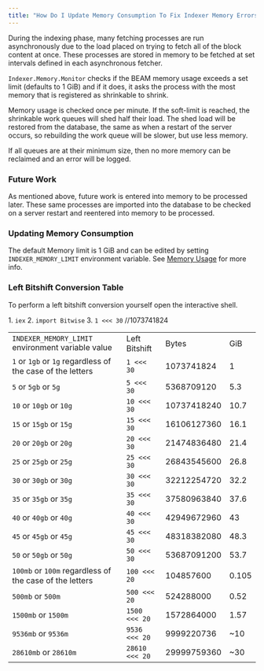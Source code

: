 ```yaml
---
title: "How Do I Update Memory Consumption To Fix Indexer Memory Errors?"
---
```


During the indexing phase, many fetching processes are run asynchronously due to the load placed on trying to fetch all of the block content at once. These processes are stored in memory to be fetched at set intervals defined in each asynchronous fetcher.

`Indexer.Memory.Monitor` checks if the BEAM memory usage exceeds a set limit (defaults to 1 GiB) and if it does, it asks the process with the most memory that is registered as shrinkable to shrink.

Memory usage is checked once per minute. If the soft-limit is reached, the shrinkable work queues will shed half their load. The shed load will be restored from the database, the same as when a restart of the server occurs, so rebuilding the work queue will be slower, but use less memory.

If all queues are at their minimum size, then no more memory can be reclaimed and an error will be logged.

### Future Work

As mentioned above, future work is entered into memory to be processed later. These same processes are imported into the database to be checked on a server restart and reentered into memory to be processed.

### Updating Memory Consumption

The default Memory limit is 1 GiB and can be edited by setting `INDEXER_MEMORY_LIMIT` environment variable. See [Memory Usage](/setup/configuration-options/memory-usage) for more info.

### Left Bitshift Conversion Table

To perform a left bitshift conversion yourself open the interactive shell.

1\. `iex`
2\. `import Bitwise`
3\. `1 <<< 30` //1073741824

|                                                            |                |             |       |
| ---------------------------------------------------------- | -------------- | ----------- | ----- |
| `INDEXER_MEMORY_LIMIT` environment variable value          | Left Bitshift  | Bytes       | GiB   |
| `1` or `1gb` or `1g` regardless of the case of the letters | `1 <<< 30`     | 1073741824  | 1     |
| `5` or `5gb` or `5g`                                       | `5 <<< 30`     | 5368709120  | 5.3   |
| `10` or `10gb` or `10g`                                    | `10 <<< 30`    | 10737418240 | 10.7  |
| `15` or `15gb` or `15g`                                    | `15 <<< 30`    | 16106127360 | 16.1  |
| `20` or `20gb` or `20g`                                    | `20 <<< 30`    | 21474836480 | 21.4  |
| `25` or `25gb` or `25g`                                    | `25 <<< 30`    | 26843545600 | 26.8  |
| `30` or `30gb` or `30g`                                    | `30 <<< 30`    | 32212254720 | 32.2  |
| `35` or `35gb` or `35g`                                    | `35 <<< 30`    | 37580963840 | 37.6  |
| `40` or `40gb` or `40g`                                    | `40 <<< 30`    | 42949672960 | 43    |
| `45` or `45gb` or `45g`                                    | `45 <<< 30`    | 48318382080 | 48.3  |
| `50` or `50gb` or `50g`                                    | `50 <<< 30`    | 53687091200 | 53.7  |
| `100mb` or `100m` regardless of the case of the letters    | `100 <<< 20`   | 104857600   | 0.105 |
| `500mb` or `500m`                                          | `500 <<< 20`   | 524288000   | 0.52  |
| `1500mb` or `1500m`                                        | `1500 <<< 20`  | 1572864000  | 1.57  |
| `9536mb` or `9536m`                                        | `9536 <<< 20`  | 9999220736  | \~10  |
| `28610mb` or `28610m`                                      | `28610 <<< 20` | 29999759360 | \~30  |